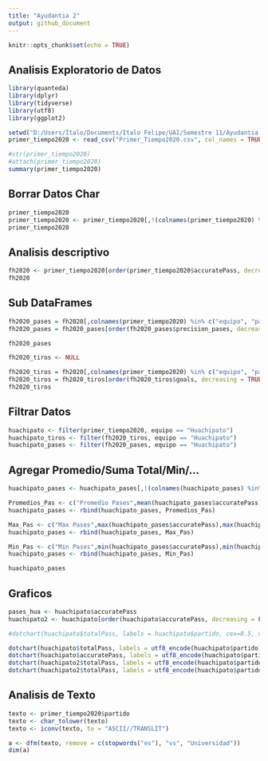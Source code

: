 ---
title: "Ayudantia 2"
output: github_document
---

```{r setup, include=FALSE}
knitr::opts_chunk$set(echo = TRUE)
```

## Analisis Exploratorio de Datos 

```{r cargar datos}
library(quanteda)
library(dplyr)
library(tidyverse)
library(utf8)
library(ggplot2)

setwd("D:/Users/Italo/Documents/Italo Felipe/UAI/Semestre 11/Ayudantia Mineria de Datos/Ayudantia_DataMining01_2021/Ayudantia 2")
primer_tiempo2020 <- read_csv("Primer_Tiempo2020.csv", col_names = TRUE)

#str(primer_tiempo2020)
#attach(primer_tiempo2020)
summary(primer_tiempo2020)
```

## Borrar Datos Char
```{r}
primer_tiempo2020
primer_tiempo2020 <- primer_tiempo2020[,!(colnames(primer_tiempo2020) %in% c("id_partido", "fasepartido", "local", "tiempo","formationUsed", "torneo"))]
primer_tiempo2020
```

## Analisis descriptivo

```{r}
fh2020 <- primer_tiempo2020[order(primer_tiempo2020$accuratePass, decreasing = TRUE),]
fh2020
```
## Sub DataFrames

```{r}
fh2020_pases = fh2020[,colnames(primer_tiempo2020) %in% c("equipo", "partido", "accuratePass", "totalPass", "precision_pases")]
fh2020_pases = fh2020_pases[order(fh2020_pases$precision_pases, decreasing = TRUE),]

fh2020_pases

fh2020_tiros <- NULL

fh2020_tiros = fh2020[,colnames(primer_tiempo2020) %in% c("equipo", "partido", "goals", "ontargetScoringAtt", "totalScoringAtt", "blockedScoringAtt", "shotOffTarget", "precision_tiros")]
fh2020_tiros = fh2020_tiros[order(fh2020_tiros$goals, decreasing = TRUE),]
fh2020_tiros
```

## Filtrar Datos
```{r}
huachipato <- filter(primer_tiempo2020, equipo == "Huachipato")
huachipato_tiros <- filter(fh2020_tiros, equipo == "Huachipato")
huachipato_pases <- filter(fh2020_pases, equipo == "Huachipato")
```

## Agregar Promedio/Suma Total/Min/...
```{r}
huachipato_pases <- huachipato_pases[,!(colnames(huachipato_pases) %in% c("equipo"))] 

Promedios_Pas <- c("Promedio Pases",mean(huachipato_pases$accuratePass),mean(huachipato_pases$totalPass),mean(huachipato_pases$precision_pases))
huachipato_pases <- rbind(huachipato_pases, Promedios_Pas)

Max_Pas <- c("Max Pases",max(huachipato_pases$accuratePass),max(huachipato_pases$totalPass),max(huachipato_pases$precision_pases))
huachipato_pases <- rbind(huachipato_pases, Max_Pas)

Min_Pas <- c("Min Pases",min(huachipato_pases$accuratePass),min(huachipato_pases$totalPass),min(huachipato_pases$precision_pases))
huachipato_pases <- rbind(huachipato_pases, Min_Pas)

huachipato_pases
```

## Graficos
```{r}
pases_hua <- huachipato$accuratePass
huachipato2 <- huachipato[order(huachipato$accuratePass, decreasing = FALSE),]

#dotchart(huachipato$totalPass, labels = huachipato$partido, cex=0.5, xlab = "Pases", ylab = "Partido")

dotchart(huachipato$totalPass, labels = utf8_encode(huachipato$partido), cex=0.5, xlab = "Pases", ylab = "Partido")
dotchart(huachipato$accuratePass, labels = utf8_encode(huachipato$partido), cex=0.5, xlab = "Pases", ylab = "Partido")
dotchart(huachipato2$totalPass, labels = utf8_encode(huachipato$partido), cex=0.5, xlab = "Pases", ylab = "Partido")
dotchart(huachipato2$totalPass, labels = utf8_encode(huachipato$partido), main="Pases Acertados Huachipato", pch = 16, col=c("darkblue","dodgerblue"),lcolor="gray90", cex=0.8, xlab = "Pases", ylab = "Partido", cex.main=2,cex.lab=1.5)
```

## Analisis de Texto

```{r analisis texto}
texto <- primer_tiempo2020$partido
texto <- char_tolower(texto)
texto <- iconv(texto, to = "ASCII//TRANSLIT")

a <- dfm(texto, remove = c(stopwords("es"), "vs", "Universidad"))
dim(a)
```

